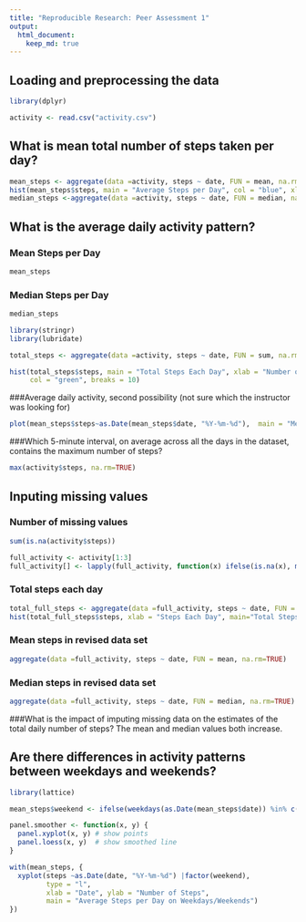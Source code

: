 ```yaml
---
title: "Reproducible Research: Peer Assessment 1"
output: 
  html_document:
    keep_md: true
---
```



## Loading and preprocessing the data

```r
library(dplyr)

activity <- read.csv("activity.csv")
```



## What is mean total number of steps taken per day?

```r
mean_steps <- aggregate(data =activity, steps ~ date, FUN = mean, na.rm=TRUE)
hist(mean_steps$steps, main = "Average Steps per Day", col = "blue", xlab = "Number of Steps")
median_steps <-aggregate(data =activity, steps ~ date, FUN = median, na.rm=TRUE)

```

## What is the average daily activity pattern?
### Mean Steps per Day
```r
mean_steps
```
### Median Steps per Day
```r
median_steps
```

```r

library(stringr)
library(lubridate)

total_steps <- aggregate(data =activity, steps ~ date, FUN = sum, na.rm=TRUE)

hist(total_steps$steps, main = "Total Steps Each Day", xlab = "Number of Steps", 
     col = "green", breaks = 10)
```

###Average daily activity, second possibility (not sure which the instructor was looking for)

```r
plot(mean_steps$steps~as.Date(mean_steps$date, "%Y-%m-%d"),  main = "Mean Steps", xlab="Date", ylab = "Number of Steps", type="l")

```
###Which 5-minute interval, on average across all the days in the dataset, contains the maximum number of steps?

```r
max(activity$steps, na.rm=TRUE)
```

## Inputing missing values

### Number of missing values

```r
sum(is.na(activity$steps))
```

```r
full_activity <- activity[1:3]
full_activity[] <- lapply(full_activity, function(x) ifelse(is.na(x), mean(x, na.rm = TRUE), x))
```

### Total steps each day

```r
total_full_steps <- aggregate(data =full_activity, steps ~ date, FUN = sum, na.rm=TRUE)
hist(total_full_steps$steps, xlab = "Steps Each Day", main="Total Steps Each Day")
```
### Mean steps in revised data set

```r
aggregate(data =full_activity, steps ~ date, FUN = mean, na.rm=TRUE)
```

### Median steps in revised data set

```r
aggregate(data =full_activity, steps ~ date, FUN = median, na.rm=TRUE)
```
###What is the impact of imputing missing data on the estimates of the total daily number of steps?
The mean and median values both increase.

## Are there differences in activity patterns between weekdays and weekends?

```r
library(lattice)

mean_steps$weekend <- ifelse(weekdays(as.Date(mean_steps$date)) %in% c("Saturday","Sunday"), "weekend", "weekday")

panel.smoother <- function(x, y) {
  panel.xyplot(x, y) # show points 
  panel.loess(x, y)  # show smoothed line 
}

with(mean_steps, {
  xyplot(steps ~as.Date(date, "%Y-%m-%d") |factor(weekend), 
         type = "l",
         xlab = "Date", ylab = "Number of Steps", 
         main = "Average Steps per Day on Weekdays/Weekends")    
})
```